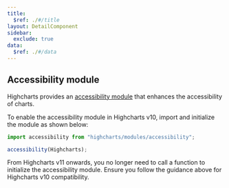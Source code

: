 ```yaml
---
title:
  $ref: ./#/title
layout: DetailComponent
sidebar:
  exclude: true
data:
  $ref: ./#/data
---
```


## Accessibility module

Highcharts provides an [accessibility module](https://www.highcharts.com/docs/accessibility/accessibility-module) that enhances the accessibility of charts.

To enable the accessibility module in Highcharts v10, import and initialize the module as shown below:

```js
import accessibility from "highcharts/modules/accessibility";

accessibility(Highcharts);
```

<Callout title="Note">

From Highcharts v11 onwards, you no longer need to call a function to initialize the accessibility module. Ensure you follow the guidance above for Highcharts v10 compatibility.

</Callout>
